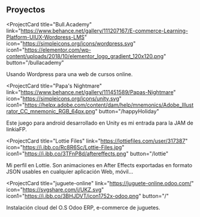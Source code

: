 ## Proyectos

<ProjectCard
  title="Bull.Academy"
  link="https://www.behance.net/gallery/111207167/E-commerce-Learning-Platform-UIUX-Wordpress-LMS"
  icon="https://simpleicons.org/icons/wordpress.svg"
  icon1="https://elementor.com/wp-content/uploads/2018/10/elementor_logo_gradient_120x120.png"
  button="/bullacademy"
>
  Usando Wordpress para una web de cursos online.
</ProjectCard>

<ProjectCard
  title="Papa's Nightmare"
  link="https://www.behance.net/gallery/111451589/Papas-Nightmare"
  icon="https://simpleicons.org/icons/unity.svg"
  icon1="https://helpx.adobe.com/content/dam/help/mnemonics/Adobe_Illustrator_CC_mnemonic_RGB_64px.png"
  button="/happyHoliday"
>
  Este juego para android desarrollado en Unity es mi entrada para la JAM de linkiaFP.
</ProjectCard>

<ProjectCard
  title="Lottie Files"
  link="https://lottiefiles.com/user/317387"
  icon="https://i.ibb.co/Rc8R6Sc/Lottie-Files.jpg"
  icon1="https://i.ibb.co/3TFnP8d/aftereffects.png"
  button="/lottie"
>
  Mi perfil en Lottie. Son animaciones en After Effects exportadas en formato JSON usables en cualquier aplicación Web, móvil...
</ProjectCard>

<ProjectCard
  title="juguete-online"
  link="https://juguete-online.odoo.com/"
  icon="https://svgshare.com/i/UKZ.svg"
  icon1="https://i.ibb.co/3BHJDVT/icon1752x-odoo.png"
  button="/"
>
 Instalación cloud del O.S Odoo ERP, e-commerce de juguetes.
</ProjectCard>


